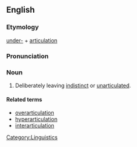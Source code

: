 ==English==
===Etymology===

[[under-]] + [[articulation]]
===Pronunciation===

{{rhymes|eɪʃən}}
===Noun===
{{en-noun|-}}

# Deliberately leaving [[indistinct]] or [[unarticulated]].



====Related terms====
*[[overarticulation]]
*[[hyperarticulation]]
*[[interarticulation]]

[[Category:Linguistics]]
